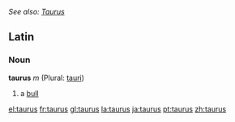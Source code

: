 ''See also: [[Taurus]]''
==Latin==
===Noun===
'''taurus''' ''m'' (Plural: [[tauri]])

#a [[bull]]

[[el:taurus]]
[[fr:taurus]]
[[gl:taurus]]
[[la:taurus]]
[[ja:taurus]]
[[pt:taurus]]
[[zh:taurus]]